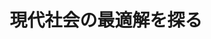 ﻿---
title: "現代社会の最適解を探る"
category: "工学院"
vol: "90"
interviewee: "塩浦 昭義"
url: "http://www.iee.e.titech.ac.jp/~shioura-lab/index.html"
tags: ["最適化","情報科学","経済","経営","数学"]
pdf: "90-3-shiora.pdf"
career: ""
preface: "塩浦研究室では、情報科学、経営工学、経済学などの分野で現れる問題と、その問題に関連のある数学 の研究、そしてその研究の他分野への応用を行なっている。本稿では、まず塩浦研究室が扱っている問題 とはどういうものかを説明し、数学との関連性を見ていく。そして、塩浦先生の取り組んだ研究の一つ、 オークション理論に触れていく。"
---
